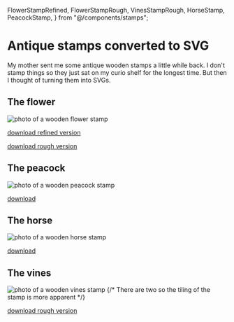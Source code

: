   FlowerStampRefined,
  FlowerStampRough,
  VinesStampRough,
  HorseStamp,
  PeacockStamp,
} from "@/components/stamps";

# Antique stamps converted to SVG

My mother sent me some antique wooden stamps a little while back. I don't stamp things so they just sat on my curio shelf for the longest time. But then I thought of turning them into SVGs.

## The flower

<Image
  src="/images/wooden-stamps/flower.jpg"
  alt="photo of a wooden flower stamp"
/>

<FlowerStampRefined />

<p>
  <a href="/images/wooden-stamps/flower-refined.svg">
    download refined version
  </a>
</p>

<FlowerStampRough />

<p>
  <a href="/images/wooden-stamps/flower-rough.svg">download rough version</a>
</p>

## The peacock

<Image
  src="/images/wooden-stamps/peacock.jpg"
  alt="photo of a wooden peacock stamp"
/>
<PeacockStamp />

<p>
  <a href="/images/wooden-stamps/peacock.svg">download</a>
</p>

## The horse

<Image
  src="/images/wooden-stamps/horse.jpg"
  alt="photo of a wooden horse stamp"
/>
<HorseStamp />

<p>
  <a href="/images/wooden-stamps/horse.svg">download</a>
</p>

## The vines

<Image
  src="/images/wooden-stamps/vines.jpg"
  alt="photo of a wooden vines stamp"
/>
{/* There are two so the tiling of the stamp is more apparent */}
<VinesStampRough />
<VinesStampRough />

<p>
  <a href="/images/wooden-stamps/vines-rough.svg">download rough version</a>
</p>
